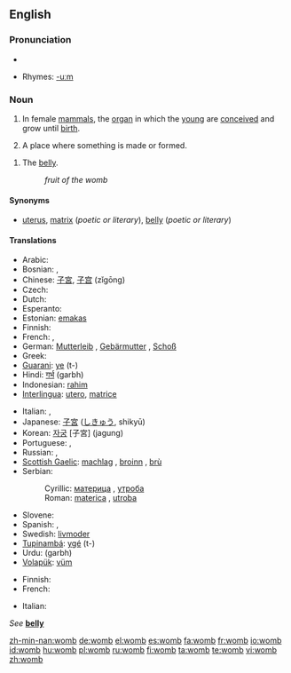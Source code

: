 ==English==

===Pronunciation===
* {{audio|en-us-womb.ogg|Audio (US)}}

* Rhymes: [[Rhymes:English:-uːm|-uːm]]

===Noun===
{{en-noun}}

# {{anatomy}} In female [[mammal]]s, the [[organ]] in which the [[young]] are [[conceive]]d and grow until [[birth]].
# {{figuratively}} A place where something is made or formed.
<!--# matrix this is a literary synonym for "womb"-->
# {{figuratively}} The [[belly]].<!--Is this just a literary synonym for womb?-->
#: ''fruit of the womb''

====Synonyms====
* {{i-c|organ in mammals}} [[uterus]], [[matrix]] (''poetic or literary''), [[belly]] (''poetic or literary'')

====Translations====
{{trans-top|organ in mammals}}
* Arabic: {{t-|ar|رحم|sc=Arab}}
* Bosnian: {{t-|bs|maternica|f}}, {{t-|bs|utroba|f}}
* Chinese: [[子宮]], [[子宫]] (zǐgōng)
* Czech: {{t-|cs|děloha|f}}
* Dutch: {{t+|nl|baarmoeder}}
* Esperanto: {{t-|eo|utero|xs=Esperanto}}
* Estonian: [[emakas]]
* Finnish: {{t+|fi|kohtu}}
* French: {{t+|fr|utérus|m}}, {{t+|fr|ventre|m}}
* German: [[Mutterleib]] {{m}}, [[Gebärmutter]] {{f}}, [[Schoß]] {{m}}
* Greek: {{t+|el|μήτρα|f|sc=Grek}}
* [[Guarani]]: [[ye]] (t-)
* Hindi: [[गर्भ]] (garbh) {{m}}
* Indonesian: [[rahim]]
* [[Interlingua]]: [[utero]], [[matrice]]
{{trans-mid}}
* Italian: {{t+|it|utero|m}}, {{t-|it|grembo|m}}
* Japanese: [[子宮]] ([[しきゅう]], shikyū)
* Korean: [[자궁]] [子宮] (jagung)
* Portuguese: {{t-|pt|útero|m}}, {{t+|pt|matriz|f}}
* Russian: {{t+|ru|матка|f|tr=mátka|sc=Cyrl}}, {{t+|ru|утроба|f|tr=utróba|sc=Cyrl}}
* [[Scottish Gaelic]]: [[machlag]] {{f}}, [[broinn]] {{f}}, [[brù]] {{f}}
* Serbian:
*: Cyrillic: [[материца]] {{f}}, [[утроба]] {{f}}
*: Roman: [[materica]] {{f}}, [[utroba]] {{f}}
* Slovene: {{t+|sl|maternica|f}}
* Spanish: {{t-|es|útero|m}}, {{t+|es|matriz|f}}
* Swedish: [[livmoder]] {{c}}
* [[Tupinambá]]: [[ygé]] (t-)
* Urdu: {{ur-Arab|[[گربھ]]}} (garbh) {{m}}
* [[Volapük]]: [[vüm]]
{{trans-bottom}}

{{trans-top|figuratively: place where something is made or formed}}
* Finnish: {{t-|fi|kehto}}
* French: {{t+|fr|moule|m}}
{{trans-mid}}
* Italian: {{t-|it|grembo|m}}
{{trans-bottom}}

{{trans-top|belly}}
''See'' '''[[belly]]'''
{{trans-bottom}}

[[zh-min-nan:womb]]
[[de:womb]]
[[el:womb]]
[[es:womb]]
[[fa:womb]]
[[fr:womb]]
[[io:womb]]
[[id:womb]]
[[hu:womb]]
[[pl:womb]]
[[ru:womb]]
[[fi:womb]]
[[ta:womb]]
[[te:womb]]
[[vi:womb]]
[[zh:womb]]